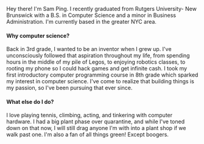 Hey there! I'm Sam Ping. I recently graduated from Rutgers University- New Brunswick with a B.S. in Computer Science and a minor in Business Administration. I'm currently based in the greater NYC area.

#### Why computer science?

Back in 3rd grade, I wanted to be an inventor when I grew up. I've unconsciously followed that aspiration throughout my life, from spending hours in the middle of my pile of Legos, to enjoying robotics classes, to rooting my phone so I could hack games and get infinite cash. I took my first introductory computer programming course in 8th grade which sparked my interest in computer science. I've come to realize that building things is my passion, so I've been pursuing that ever since.

#### What else do I do?

I love playing tennis, climbing, acting, and tinkering with computer hardware. I had a big plant phase over quarantine, and while I've toned down on that now, I will still drag anyone I'm with into a plant shop if we walk past one. I'm also a fan of all things green! Except boogers.

